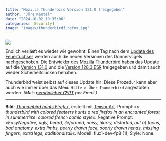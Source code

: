 ```yaml
---
title: "Mozilla Thunderbird Version 131.0 freigegeben"
author: "Jörg Kantel"
date: "2024-10-02 19:35:00"
categories: [Security]
image: "images/thunderbirdfirefox.jpg"
---
```


[![](images/thunderbirdfirefox-b.jpg)](https://www.flickr.com/photos/schockwellenreiter/53972053557/)

Endlich verläuft es wieder wie gewohnt: Einen Tag nach dem [Update des Feuerfuchses](https://kantel.github.io/posts/2024100102_firefox_updates/) werden auch die neuen Versionen des Donnervogels nachgeschoben. Die Entwickler des [Mozilla Thunderbird](http://www.mozillamessaging.com/) haben das Update auf die [Version 131.0](https://www.thunderbird.net/en-US/thunderbird/131.0/releasenotes/) und die [Version 128.3&nbsp;ESR](https://www.thunderbird.net/en-US/thunderbird/128.3.0esr/releasenotes/) freigegeben und damit auch wieder Sicherheitslücken behoben.

Thunderbird weist selbst auf dieses Update hin. Diese Prozedur kann aber auch wie immer über das Menü `Hilfe > Über Thunderbird` angestoßen werden. *(Mein [persönlicher CERT](https://wwwuser.gwdguser.de/~mreiman1/) per Email.)*

---

**Bild**: *[Thunderbird hunts Firefox](https://www.flickr.com/photos/schockwellenreiter/53972053557/)*, erstellt mit [Tensor.Art](http://cognitiones.kantel-chaos-team.de/technikgeschichte/rechnerundnetze/tensorart.html). Prompt: »*a thunderbird with colored feathers hunts a red firefox in an enchanted forest in summertime. colored french comic style*«. Negative Prompt: »*EasyNegative, ugly, beard, deformed, noisy, blurry, distorted, out of focus, bad anatomy, extra limbs, poorly drawn face, poorly drawn hands, missing fingers, extra legs, additional tail*«. Modell: flux1-dev-fp8 (1), Style: None.